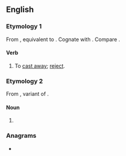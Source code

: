 ==English==

===Etymology 1===
From {{etyl|enm|en}} {{m|enm|forcasten||to cast away, reject}}, equivalent to {{prefix|en|for|cast}}. Cognate with {{cog|sv|förkasta||to reject}}. Compare {{l|en|forcasten}}.

====Verb====
{{en-verb|forcasts|forcasting|forcast|past2=forcasted}}

# {{lb|en|transitive|obsolete}} To [[cast away]]; [[reject]].

===Etymology 2===
From {{etyl|enm|en}} {{m|enm|forcast}}, variant of {{m|enm|forecast}}.

====Noun====
{{head|en|noun}}

# {{misspelling of|en|forecast}}

===Anagrams===
* {{anagrams|en|a=acforst|Factors|factors}}